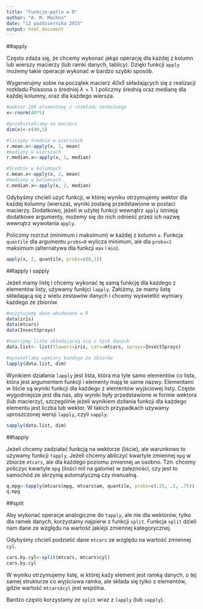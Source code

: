 ```yaml
---
title: "Funkcje-pętle w R"
author: "A. M. Machno"
date: "12 października 2015"
output: html_document
---
```



##apply     

Często zdaża się, że chcemy wykonać jakąś operację dla każdej z kolumn lub wierszy macierzy (lub ramki danych, tablicy). Dzięki funkcji `apply` możemy takie operacje wykonać w bardzo szybki sposób. 

Wygenerujmy sobie na początek macierz *40x5* składających się z realizacji rozkładu Poissona o średniej $\lambda =1$. I policzmy średnią oraz medianę dla każdej kolumny, oraz dla każdego wiersza.

```r
#wektor 200 elementowy z rozkładu normalnego
x<-rnorm(40*5)

#przekształcamy na macierz
dim(x)<-c(40,5)

#liczymy średnie w wierszach
r.mean.x<-apply(x, 1, mean)
#mediany w wierszach
r.median.x<-apply(x, 1, median)

#Średnie w kolumnach
c.mean.x<-apply(x, 2, mean)
#mediany w kolumnach
c.median.x<-apply(x, 2, median)
```

Gdybyśmy chcieli użyć funkcji, w której wyniku otrzymujemy wektor dla każdej kolumny (wiersza), wyniki zostaną przedstawione w postaci macierzy. Dodatkowo, jeżeli w użytej funkcji wewnątrz `apply` istnieją dodatkowe argumenty, możemy się do nich odnieść przez ich nazwę wewnątrz wywołania `apply`.

Policzmy rozrzut (minimum i maksimum) w każdej z kolumn `x`. Funkcja `quantile` dla argumentu `probs=0` wylicza minimum, ale dla `probs=1` maksimum (alternatywa dla funkcji `max` i `min`).

```r
apply(x, 2, quantile, probs=c(0,1))
```

##lapply i sapply

Jeżeli mamy listę i chcemy wykonać tę samą funkcję dla każdego z elementów listy, używamy funkjci `lapply`. Załóżmy, że mamy listę składającą się z wielu zestawów danych i chcemy wyświetlić wymiary każdego ze zbiorów.

```r
#wczytujemy dane wbudowane w R
data(iris)
data(mtcars)
data(InsectSprays)

#tworzymy listę składającaą się z tych danych
data.list<- list(flowers=iris, cars=mtcars, sprays=InsectSprays)

#wyświetlamy wymiary każdego ze zbiorów
lapply(data.list, dim)
```

Wynikiem działania `lapply` jest lista, która ma tyle samo elementów co lista, która jest argumentem funkcji i elementy mają te same nazwy. Elementami w liście są wyniki funkcji dla każdego z elementów wyjściowej listy.
Często wygodniejsze jest dla nas, aby wyniki były przedstawione w formie wektora (lub macierzy), szczególnie jeżeli wynikiem dziłania funkcji dla każdego elementu jest liczba lub wektor. W takich przypadkach używamy uproszczonej wersji `lapply`, czyli `sapply`.

```r
sapply(data.list, dim)
```

##tapply

Jeżeli chcemy zadziałać funkcją na wektorze (liście), ale warunkowo to używamy funkcji `tapply`. Jeżeli chcemy abliczyć kwartyle zmiennej `mpg` w zbiorze `mtcars`, ale dla każdego poziomu zmiennej `am` osobno. Tzn. chcemy policzyc kwartyle `mpg` (ilości mil na galonie) w zalezności, czy jest to samochód ze skrzynią automatyczną czy manualną.

```r
q.mpg<-tapply(mtcars$mpg, mtcars$am, quantile, probs=c(.25, .5, .75))
q.mpg
```

##split

Aby wykonać operacje analogiczne do `tapply`, ale nie dla wektorów, tylko dla ramek danych, korzystamy najpierw z funkcji `split`. Funkcja `split` dzieli nam dane ze względu na wartość jakiejś zmiennej kategorycznej. 

Gdybyśmy chcieli podzielić dane `mtcars` ze względu na wartość zmiennej `cyl`.

```r
cars.by.cyl<-split(mtcars, mtcars$cyl)
cars.by.cyl
```

W wyniku otrzymujemy listę, w której każy element jest ramką danych, o tej samej strukturze co wyjściowa ramka, ale składa się tylko z elementów, gdzie wartość `mtcars$cyl` jest wspólna.

Bardzo często korzystamy ze `split` wraz z `lapply` (lub `sapply`). 

